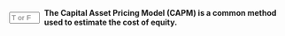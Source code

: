 ::: {.question-block}

<form onsubmit="event.preventDefault(); checkAnswerBox('module4_tf_q23','T')" style="display: flex; align-items: center; gap: 8px;">
<input type="text" id="module4_tf_q23" name="module4_tf_q23" maxlength="1" placeholder="T or F" style="width: 55px;" data-correct-answer="T" /> 
<label for="module4_tf_q23"><strong>The Capital Asset Pricing Model (CAPM) is a common method used to estimate the cost of equity.</strong></label>
</form>

<div id="feedback-module4_tf_q23" class="feedback" data-status="" style="display:none;">
The sentence is TRUE. CAPM is widely used in practice to determine expected equity returns.
</div>

:::